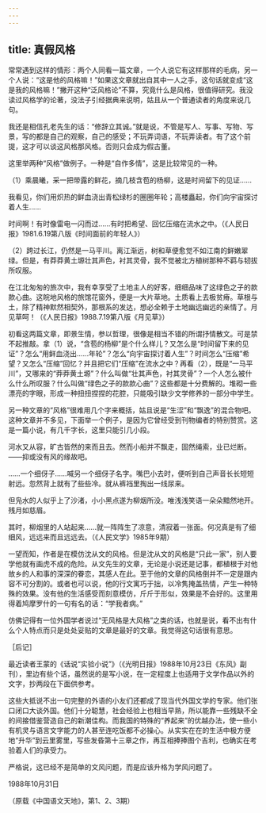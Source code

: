 ```yaml
---
---
---
```

title: 真假风格
---




常常遇到这样的情形：两个人同看一篇文章，一个人说它有这样那样的毛病，另一个人说：“这是他的风格嘛！”如果这文章就出自其中一人之手，这句话就变成“这是我的风格嘛！”撇开这种“泛风格论”不算，究竟什么是风格，很值得研究。我没读过风格学的论著，没法子引经据典来说明，姑且从一个普通读者的角度来说几句。

我还是相信孔老先生的话：“修辞立其诚。”就是说，不管是写人、写事、写物、写景，写的都是自己的观察，自己的感受；不玩弄词语，不玩弄读者。有了这个前提，这才可以谈这风格那风格。否则只会成为假古董。

这里举两种“风格”做例子。一种是“自作多情”，这是比较常见的一种。

（1）乘晨曦，采一把带露的鲜花，摘几枝含苞的杨柳，这是时间留下的见证……

我看见，你们用炽热的鲜血浇出青松绿杉的圈圈年轮；高楼矗起，你们向宇宙探讨着人生……

时间啊！有时像雷电一闪而过……有时把希望、回忆压缩在流水之中。（《人民日报》1981.6.19第八版《时间面前的年轻人》）

（2）跨过长江，仍然是一马平川。离江渐远，树和草便愈觉不如江南的鲜嫩翠绿。但是，有莽莽黄土塬壮其声色，衬其灵骨，我不觉被北方植树那种不羁与韧拔所叹服。

在江北匆匆的旅次中，我有幸享受了土地主人的好客，细细品味了这绿色之子的款款心曲。这皖地风格的旅馆花窗外，便是一大片草地。土质看上去极贫瘠。草根与土，除了精神默然相契外，那根系的发达，想必全赖于土地幽远幽远的亲情了。月见草呵！（《人民日报》1988.7.19第八版《月见草》）

初看这两篇文章，即景生情，参以哲理，很像是相当不错的所谓抒情散文。可是禁不起推敲。拿（1）说，“含苞的杨柳”是个什么样儿？又怎么是“时间留下来的见证”？怎么“用鲜血浇出……年轮”？怎么“向宇宙探讨着人生”？时间怎么“压缩”希望？又怎么“压缩”回忆？并且把它们“压缩”在流水之中？再看（2），既是“一马平川”，又哪来的“莽莽黄土塬”？什么叫做“壮其声色，衬其灵骨”？一个人怎么被什么什么所叹服？什么叫做“绿色之子的款款心曲”？这些都是十分费解的。堆砌一些漂亮的字眼，形成一种扭扭捏捏的花腔，只能吸引缺少文学修养的一部分中学生。

另一种文章的“风格”很难用几个字来概括，姑且说是“生涩”和“飘逸”的混合物吧。这种文章并不多见，下面举一个例子，是因为它曾经受到刊物编者的特别赞赏。这是一篇小说，有几千字长，这里只能引几小段。

河水又从容，旷古皆然的来而且去。然而小船并不飘走，固然绳索，业已烂断。——抑或没有风的缘故吧。

……一个细伢子……喊另一个细伢子名字。嘴巴小去时，便听到自己声音长长短短射远。忽然背上就有了些些冷。就从裤裆里掏出一线尿来。

但凫水的人似乎上了沙渚，小小黑点遂为柳烟所没。唯浅浅笑语一朵朵黯然地开。残月如慈眉。

其时，柳烟里的人站起来……就一阵阵生了凉意，清寂着一张面。何况真是有了细细风，远远来而且远远去。（《人民文学》1985年9期）

一望而知，作者是在模仿沈从文的风格。但是沈从文的风格是“只此一家”，别人要学他就有画虎不成的危险。从文先生的文章，无论是小说还是记事，都植根于对他故乡的人和事的深深的眷恋，其感人在此。至于他的文章的风格倒并不一定是跟内容不可分割的。或者也可以说，他的行文寓巧于拙，以冷隽掩盖热情，产生一种特殊的效果。没有他的生活感受而刻意模仿，斤斤于形似，效果是不会好的。这里用得着鸠摩罗什的一句有名的话：“学我者病。”

仿佛记得有一位外国学者说过“无风格是大风格”之类的话，也就是说，看不出有什么个人特点而只是处处妥贴的文章是最好的文章。我觉得这句话很有意思。





﻿［后记］

最近读者王蒙的《话说“实验小说”》（《光明日报》1988年10月23日《东风》副刊），里边有些个话，虽然说的是写小说，在一定程度上也适用于文学作品以外的文字，抄两段在下面供参考。

这些大抵说不出一句完整的外语的小友们还都成了现当代外国文学的专家。他们张口闭口大谈外国。他们十分聪慧，社会经验上也相当早熟，所以能靠一些残缺不全的间接借鉴营造自己的新潮佳构。而我国的特殊的“养起来”的优越办法，使一些小有机灵与语言文字能力的人甚至连吃饭都不必操心。从实实在在的生活中极方便地“升华”到云里雾里，写些发昏第十三章之作，再互相捧捧图个吉利，也确实在考验着人们的承受力。

严格说，这已经不是简单的文风问题，而是应该升格为学风问题了。

1988年10月31日

（原载《中国语文天地》，第1、2、3期）